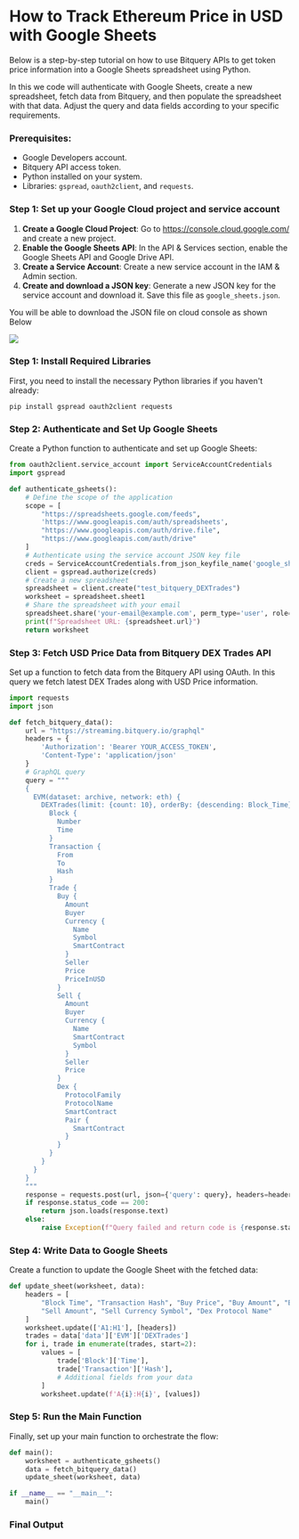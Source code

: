 
# How to Track Ethereum Price in USD with Google Sheets

Below is a step-by-step tutorial on how to use Bitquery APIs to get token price information into a Google Sheets spreadsheet using Python. 

In this we code will authenticate with Google Sheets, create a new spreadsheet, fetch data from Bitquery, and then populate the spreadsheet with that data. 
Adjust the query and data fields according to your specific requirements.

### Prerequisites:
- Google Developers account.
- Bitquery API access token.
- Python installed on your system.
- Libraries: `gspread`, `oauth2client`, and `requests`.

### Step 1: Set up your Google Cloud project and service account
1. **Create a Google Cloud Project**: Go to https://console.cloud.google.com/ and create a new project.
2. **Enable the Google Sheets API**: In the API & Services section, enable the Google Sheets API and Google Drive API.
3. **Create a Service Account**: Create a new service account in the IAM & Admin section.
4. **Create and download a JSON key**: Generate a new JSON key for the service account and download it. Save this file as `google_sheets.json`.

You will be able to download the JSON file on cloud console as shown Below

![](/img/ApplicationExamples/google_cloud_console.png)

### Step 1: Install Required Libraries

First, you need to install the necessary Python libraries if you haven't already:

```
pip install gspread oauth2client requests
```

### Step 2: Authenticate and Set Up Google Sheets

Create a Python function to authenticate and set up Google Sheets:

```python
from oauth2client.service_account import ServiceAccountCredentials
import gspread

def authenticate_gsheets():
    # Define the scope of the application
    scope = [
        "https://spreadsheets.google.com/feeds",
        'https://www.googleapis.com/auth/spreadsheets',
        "https://www.googleapis.com/auth/drive.file",
        "https://www.googleapis.com/auth/drive"
    ]
    # Authenticate using the service account JSON key file
    creds = ServiceAccountCredentials.from_json_keyfile_name('google_sheets.json', scope)
    client = gspread.authorize(creds)
    # Create a new spreadsheet
    spreadsheet = client.create("test_bitquery_DEXTrades")
    worksheet = spreadsheet.sheet1
    # Share the spreadsheet with your email
    spreadsheet.share('your-email@example.com', perm_type='user', role='writer')
    print(f"Spreadsheet URL: {spreadsheet.url}")
    return worksheet
```

### Step 3: Fetch USD Price Data from Bitquery DEX Trades API

Set up a function to fetch data from the Bitquery API using OAuth. In this query we fetch latest DEX Trades along with USD Price information.

```python
import requests
import json

def fetch_bitquery_data():
    url = "https://streaming.bitquery.io/graphql"
    headers = {
        'Authorization': 'Bearer YOUR_ACCESS_TOKEN',
        'Content-Type': 'application/json'
    }
    # GraphQL query
    query = """
    {
      EVM(dataset: archive, network: eth) {
        DEXTrades(limit: {count: 10}, orderBy: {descending: Block_Time}) {
          Block {
            Number
            Time
          }
          Transaction {
            From
            To
            Hash
          }
          Trade {
            Buy {
              Amount
              Buyer
              Currency {
                Name
                Symbol
                SmartContract
              }
              Seller
              Price
              PriceInUSD
            }
            Sell {
              Amount
              Buyer
              Currency {
                Name
                SmartContract
                Symbol
              }
              Seller
              Price
            }
            Dex {
              ProtocolFamily
              ProtocolName
              SmartContract
              Pair {
                SmartContract
              }
            }
          }
        }
      }
    }
    """
    response = requests.post(url, json={'query': query}, headers=headers)
    if response.status_code == 200:
        return json.loads(response.text)
    else:
        raise Exception(f"Query failed and return code is {response.status_code}. {response.text}")
```

### Step 4: Write Data to Google Sheets

Create a function to update the Google Sheet with the fetched data:

```python
def update_sheet(worksheet, data):
    headers = [
        "Block Time", "Transaction Hash", "Buy Price", "Buy Amount", "Buy Currency Symbol",
        "Sell Amount", "Sell Currency Symbol", "Dex Protocol Name"
    ]
    worksheet.update(['A1:H1'], [headers])
    trades = data['data']['EVM']['DEXTrades']
    for i, trade in enumerate(trades, start=2):
        values = [
            trade['Block']['Time'],
            trade['Transaction']['Hash'],
            # Additional fields from your data
        ]
        worksheet.update(f'A{i}:H{i}', [values])
```

### Step 5: Run the Main Function

Finally, set up your main function to orchestrate the flow:

```python
def main():
    worksheet = authenticate_gsheets()
    data = fetch_bitquery_data()
    update_sheet(worksheet, data)

if __name__ == "__main__":
    main()
```


### Final Output



<VideoPlayer url="https://youtu.be/qsg86xlfnhM" />


